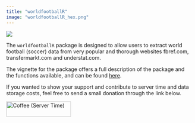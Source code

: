 ```yaml
---
title: "worldfootballR"
image: "worldfootballR_hex.png"
---
```


![](worldfootballR_hex.png)

The `worldfootballR` package is designed to allow users to extract world football (soccer) data from very popular and thorough websites fbref.com, transfermarkt.com and understat.com.

The vignette for the package offers a full description of the package and the functions available, and can be found [here](https://jaseziv.github.io/worldfootballR/).


If you wanted to show your support and contribute to server time and data storage costs, feel free to send a small donation through the link below.

<a href="https://www.buymeacoffee.com/jaseziv83A" target="_blank"><img src="https://cdn.buymeacoffee.com/buttons/default-orange.png" alt="Coffee (Server Time)" height="41" width="174"></a>